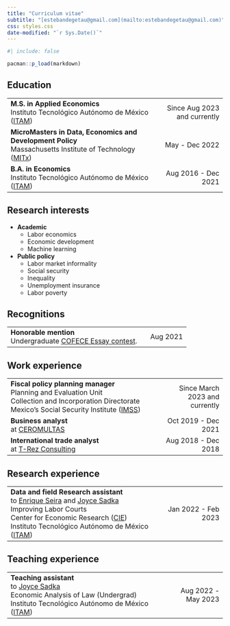 ```yaml
---
title: "Curriculum vitae"
subtitle: "[estebandegetau@gmail.com](mailto:estebandegetau@gmail.com)"
css: styles.css
date-modified: "`r Sys.Date()`"
---
```


```r
#| include: false

pacman::p_load(markdown)

```

## Education

<!-- 
Headerless table -->
+----------------------------------------------------------------+----------------------------:+
| **M.S. in Applied Economics**<br>                              |Since Aug 2023 and currently |
| Instituto Tecnológico Autónomo de México                       |                             |
| ([ITAM](https://www.itam.mx/en))                               |                             |
+----------------------------------------------------------------+-----------------------------+
| **MicroMasters in Data, Economics and Development Policy**<br> |   May - Dec 2022            |
| Massachusetts Institute of Technology                          |                             |
| ([MITx](https://micromasters.mit.edu/dedp/))                   |                             |
+----------------------------------------------------------------+-----------------------------+
| **B.A. in Economics**<br>                                      | Aug 2016 - Dec 2021         |
| Instituto Tecnológico Autónomo de México                       |                             |
| ([ITAM](https://www.itam.mx/en))                               |                             |
+----------------------------------------------------------------+-----------------------------+

## Research interests

- **Academic**
  -   Labor economics
  -   Economic development
  -   Machine learning

- **Public policy**
  -  Labor market informality
  -  Social security
  -  Inequality
  -  Unemployment insurance
  -  Labor poverty

## Recognitions


+------------------------------------------------------------------------------------------+-------------------------:+
| **Honorable mention**<br>Undergraduate                                                   | Aug 2021                 |
| [COFECE Essay contest](https://www.cofece.mx/revista-del-premio-cofece-de-ensayo-2021/). |                          |
+------------------------------------------------------------------------------------------+--------------------------+

## Work experience


+--------------------------------------------------------------------------------+------------------------------:+
| **Fiscal policy planning manager**                                             |Since March 2023 and currently | 
| <br>Planning and Evaluation Unit                                               |                               |
| <br>Collection and Incorporation Directorate                                   |                               |
| <br>Mexico's Social Security Institute ([IMSS](https://www.gob.mx/imss))       |                               |
+--------------------------------------------------------------------------------+-------------------------------+
|**Business analyst**                                                            | Oct 2019 - Dec 2021           |
|<br>at [CEROMULTAS](https://ceromultas.mx/)                                     |                               |
+--------------------------------------------------------------------------------+-------------------------------+
|**International trade analyst**                                                 | Aug 2018 - Dec 2018           |
|<br>at [T-Rez Consulting](https://www.t-rezconsulting.com/)                     |                               |
+--------------------------------------------------------------------------------+-------------------------------+

## Research experience

+--------------------------------------------------------------------------------+------------------------------:+
|**Data and field Research assistant**                                           | Jan 2022 - Feb 2023           |
|<br>to [Enrique Seira](http://econ.msu.edu/faculty/seira/index.php)             |                               |
| and [Joyce Sadka](https://faculty.itam.mx/facultad/4943-joyce-carol-sadka)     |                               |
|<br>Improving Labor Courts                                                      |                               |
|<br>Center for Economic Research ([CIE](http://cie.itam.mx/))                   |                               |
|<br>Instituto Tecnológico Autónomo de México ([ITAM](https://www.itam.mx/en))   |                               |
+--------------------------------------------------------------------------------+-------------------------------+

## Teaching experience

+--------------------------------------------------------------------------------+------------------------------:+
|**Teaching assistant**                                                          | Aug 2022 - May 2023           |
|<br>to [Joyce Sadka](https://faculty.itam.mx/facultad/4943-joyce-carol-sadka)   |                               |
|<br>Economic Analysis of Law (Undergrad)                                        |                               |
|<br>Instituto Tecnológico Autónomo de México ([ITAM](https://www.itam.mx/en))   |                               |
+--------------------------------------------------------------------------------+-------------------------------+